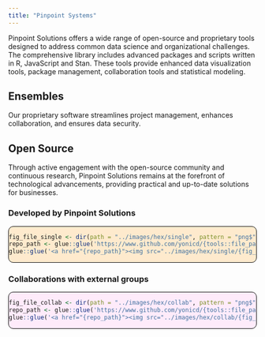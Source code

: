 ```yaml
---
title: "Pinpoint Systems"
---
```


Pinpoint Solutions offers a wide range of open-source and proprietary tools designed to address common data science and organizational challenges. The comprehensive library includes advanced packages and scripts written in R, JavaScript and Stan. These tools provide enhanced data visualization tools, package management, collaboration tools and statistical modeling.

## Ensembles

Our proprietary software streamlines project management, enhances collaboration, and ensures data security.

## Open Source

Through active engagement with the open-source community and continuous research, Pinpoint Solutions remains at the forefront of technological advancements, providing practical and up-to-date solutions for businesses.

### Developed by Pinpoint Solutions

<div style="background-color: #feeacd; border-style: solid; border-radius: 10px; border-color: #000; border-width: 1px;">
```r
fig_file_single <- dir(path = "../images/hex/single", pattern = "png$")
repo_path <- glue::glue('https://www.github.com/yonicd/{tools::file_path_sans_ext(fig_file_single)}')
glue::glue('<a href="{repo_path}"><img src="../images/hex/single/{fig_file_single}" width="75"></a> ')

```
</div>

### Collaborations with external groups

<div style="background-color: #feebfa; border-style: solid; border-radius: 10px; border-color: #000; border-width: 1px;">
```r
fig_file_collab <- dir(path = "../images/hex/collab", pattern = "png$")
repo_path <- glue::glue('https://www.github.com/yonicd/{tools::file_path_sans_ext(fig_file_collab)}')
glue::glue('<a href="{repo_path}"><img src="../images/hex/collab/{fig_file_collab}" width="75"></a> ')
```
</div>
